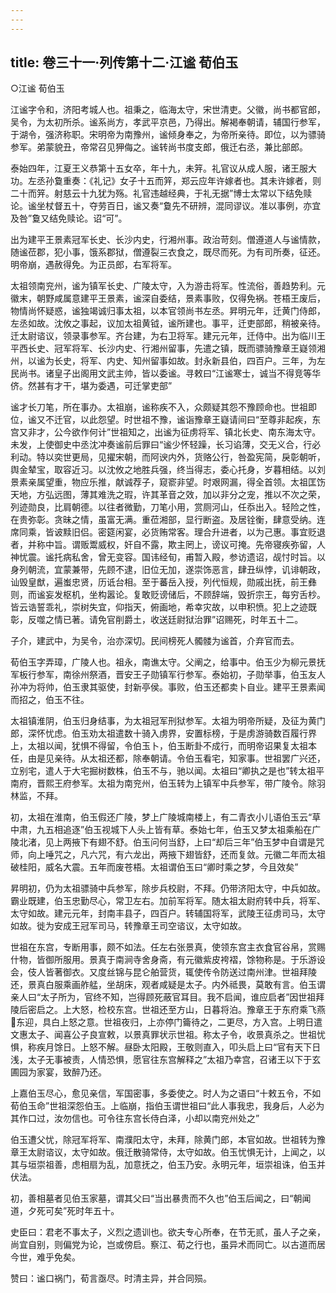 ```yaml
---
---
---
```

title: 卷三十一·列传第十二·江谧  荀伯玉
---

○江谧  荀伯玉

江谧字令和，济阳考城人也。祖秉之，临海太守，宋世清吏。父徽，尚书都官郎，吴令，为太初所杀。谧系尚方，孝武平京邑，乃得出。解褐奉朝请，辅国行参军，于湖令，强济称职。宋明帝为南豫州，谧倾身奉之，为帝所亲待。即位，以为骠骑参军。弟蒙貌丑，帝常召见狎侮之。谧转尚书度支郎，俄迁右丞，兼比部郎。

泰始四年，江夏王义恭第十五女卒，年十九，未笄。礼官议从成人服，诸王服大功。左丞孙敻重奏：《礼记》女子十五而笄，郑云应年许嫁者也。其未许嫁者，则二十而笄。射慈云十九犹为殇。礼官违越经典，于礼无据”博士太常以下结免赎论。谧坐杖督五十，夺劳百日，谧又奏“敻先不研辨，混同谬议。准以事例，亦宜及咎”敻又结免赎论。诏“可”。

出为建平王景素冠军长史、长沙内史，行湘州事。政治苛刻。僧遵道人与谧情款，随谧莅郡，犯小事，饿系郡狱，僧遵裂三衣食之，既尽而死。为有司所奏，征还。明帝崩，遇赦得免。为正员郎，右军将军。

太祖领南兖州，谧为镇军长史、广陵太守，入为游击将军。性流俗，善趋势利。元徽末，朝野咸属意建平王景素，谧深自委结，景素事败，仅得免祸。苍梧王废后，物情尚怀疑惑，谧独竭诚归事太祖，以本官领尚书左丞。昇明元年，迁黄门侍郎，左丞如故。沈攸之事起，议加太祖黄钺，谧所建也。事平，迁吏部郎，稍被亲待。迁太尉谘议，领录事参军。齐台建，为右卫将军。建元元年，迁侍中。出为临川王平西长史、冠军将军、长沙内史、行湘州留事，先遣之镇，既而骠骑豫章王嶷领湘州，以谧为长史，将军、内史、知州留事如故。封永新县伯，四百户。三年，为左民尚书。诸皇子出阁用文武主帅，皆以委谧。寻敕曰“江谧寒士，诚当不得竞等华侪。然甚有才干，堪为委遇，可迁掌吏部”

谧才长刀笔，所在事办。太祖崩，谧称疾不入，众颇疑其怨不豫顾命也。世祖即位，谧又不迁官，以此怨望。时世祖不豫，谧诣豫章王嶷请间曰“至尊非起疾，东宫又非才，公今欲作何计”世祖知之，出谧为征虏将军、镇北长史、南东海太守。未发，上使御史中丞沈冲奏谧前后罪曰“谧少怀轻躁，长习谄薄，交无义合，行必利动。特以奕世更局，见擢宋朝，而阿谀内外，货赂公行，咎盈宪简，戾彰朝听，舆金辇宝，取容近习。以沈攸之地胜兵强，终当得志，委心托身，岁暮相结。以刘景素亲属望重，物应乐推，献诚荐子，窥窬非望。时艰网漏，得全首领。太祖匡饬天地，方弘远图，薄其难洗之瑕，许其革音之效，加以非分之宠，推以不次之荣，列迹勋良，比肩朝德。以往者微勤，刀笔小用，赏厕河山，任忝出入。轻险之性，在贵弥彰。贪昧之情，虽富无满。重莅湘部，显行断盗。及居铨衡，肆意受纳。连席同乘，皆诐黩旧侣。密筵闲宴，必货贿常客。理合升进者，以为己惠。事宜贬退者，并称中旨。谓贩鬻威权，奸自不露，欺主罔上，谤议可掩。先帝寝疾弥留，人神忧震。谧托病私舍，曾无变容。国讳经旬，甫暂入殿，参访遗诏，觇忖时旨。以身列朝流，宜蒙兼带，先顾不逮，旧位无加，遂崇饰恶言，肆丑纵悖，讥诽朝政，讪毁皇猷，遍蚩忠贤，历诋台相。至于蕃岳入授，列代恒规，勋戚出抚，前王彝则，而谧妄发枢机，坐构嚣论。复敢贬谤储后，不顾辞端，毁折宗王，每穷舌杪。皆云诰誓乖礼，崇树失宜，仰指天，俯画地，希幸灾故，以申积愤。犯上之迹既彰，反噬之情已著。请免官削爵土，收送廷尉狱治罪”诏赐死，时年五十二。

子介，建武中，为吴令，治亦深切。民间榜死人髑髅为谧首，介弃官而去。

荀伯玉字弄璋，广陵人也。祖永，南谯太守。父阐之，给事中。伯玉少为柳元景抚军板行参军，南徐州祭酒，晋安王子勋镇军行参军。泰始初，子勋举事，伯玉友人孙冲为将帅，伯玉隶其驱使，封新亭侯。事败，伯玉还都卖卜自业。建平王景素闻而招之，伯玉不往。

太祖镇淮阴，伯玉归身结事，为太祖冠军刑狱参军。太祖为明帝所疑，及征为黄门郎，深怀忧虑。伯玉劝太祖遣数十骑入虏界，安置标榜，于是虏游骑数百履行界上，太祖以闻，犹惧不得留，令伯玉卜，伯玉断卦不成行，而明帝诏果复太祖本任，由是见亲待。从太祖还都，除奉朝请。令伯玉看宅，知家事。世祖罢广兴还，立别宅，遣人于大宅掘树数株，伯玉不与，驰以闻。太祖曰“卿执之是也”转太祖平南府，晋熙王府参军。太祖为南兖州，伯玉转为上镇军中兵参军，带广陵令。除羽林监，不拜。

初，太祖在淮南，伯玉假还广陵，梦上广陵城南楼上，有二青衣小儿语伯玉云“草中肃，九五相追逐”伯玉视城下人头上皆有草。泰始七年，伯玉又梦太祖乘船在广陵北渚，见上两掖下有翅不舒。伯玉问何当舒，上曰“却后三年”伯玉梦中自谓是咒师，向上唾咒之，凡六咒，有六龙出，两掖下翅皆舒，还而复敛。元徽二年而太祖破桂阳，威名大震。五年而废苍梧。太祖谓伯玉曰“卿时乘之梦，今且效矣”

昇明初，仍为太祖骠骑中兵参军，除步兵校尉，不拜。仍带济阳太守，中兵如故。霸业既建，伯玉忠勤尽心，常卫左右。加前军将军。随太祖太尉府转中兵，将军、太守如故。建元元年，封南丰县子，四百户。转辅国将军，武陵王征虏司马，太守如故。徙为安成王冠军司马，转豫章王司空谘议，太守如故。

世祖在东宫，专断用事，颇不如法。任左右张景真，使领东宫主衣食官谷帛，赏赐什物，皆御所服用。景真于南涧寺舍身斋，有元徽紫皮袴褶，馀物称是。于乐游设会，伎人皆著御衣。又度丝锦与昆仑舶营货，辄使传令防送过南州津。世祖拜陵还，景真白服乘画舴艋，坐胡床，观者咸疑是太子。内外祗畏，莫敢有言。伯玉谓亲人曰“太子所为，官终不知，岂得顾死蔽官耳目。我不启闻，谁应启者”因世祖拜陵后密启之。上大怒，检校东宫。世祖还至方山，日暮将泊。豫章王于东府乘飞燕东迎，具白上怒之意。世祖夜归，上亦停门籥待之，二更尽，方入宫。上明日遣文惠太子、闻喜公子良宣敕，以景真罪状示世祖。称太子令，收景真杀之。世祖忧惧，称疾月馀日。上怒不解。昼卧太阳殿，王敬则直入，叩头启上曰“官有天下日浅，太子无事被责，人情恐惧，愿官往东宫解释之”太祖乃幸宫，召诸王以下于玄圃园为家宴，致醉乃还。

上嘉伯玉尽心，愈见亲信，军国密事，多委使之。时人为之语曰“十敕五令，不如荀伯玉命”世祖深怨伯玉。上临崩，指伯玉谓世祖曰“此人事我忠，我身后，人必为其作口过，汝勿信也。可令往东宫长侍白泽，小却以南兖州处之”

伯玉遭父忧，除冠军将军、南濮阳太守，未拜，除黄门郎，本官如故。世祖转为豫章王太尉谘议，太守如故。俄迁散骑常侍，太守如故。伯玉忧惧无计，上闻之，以其与垣崇祖善，虑相扇为乱，加意抚之，伯玉乃安。永明元年，垣崇祖诛，伯玉并伏法。

初，善相墓者见伯玉家墓，谓其父曰“当出暴贵而不久也”伯玉后闻之，曰“朝闻道，夕死可矣”死时年五十。

史臣曰：君老不事太子，义烈之遗训也。欲夫专心所奉，在节无贰，虽人子之亲，尚宜自别，则偏党为论，岂或傍启。察江、荀之行也，虽异术而同亡。以古道而居今世，难乎免矣。

赞曰：谧口祸门，荀言亟尽。时清主异，并合同殒。

